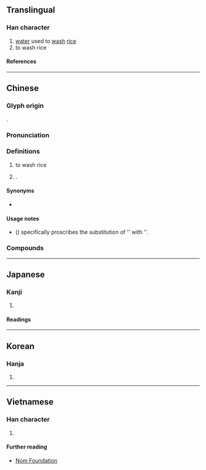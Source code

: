 {{character info}}
==Translingual==

===Han character===
{{Han char|rn=85|rad=水|as=08|sn=11|four=32121|canj=EDHL|ids=⿰氵析}}

# [[water]] used to [[wash]] [[rice]]
# to wash rice

====References====
{{Han ref|kx=0629.050|dkj=17617|dj=1031.010|hdz=31642.070|uh=6DC5}}

----

==Chinese==
{{zh-forms}}

===Glyph origin===
{{Han etym}}
{{Han compound|氵|析|c1=s|c2=p|t1=water|ls=psc}}.

===Pronunciation===
{{zh-pron
|m=xī
|c=sik1
|mn=sek
|mc=y
|oc=y
|cat=n,v
}}

===Definitions===
{{zh-hanzi}}

# {{lb|zh|formal}} to wash rice
# {{surname|zh}}.

====Synonyms====
* {{zh-l|淘米}}

====Usage notes====
* ''{{w|Xiandai Hanyu Guifan Cidian}}'' ({{lw|zh|pref=《|现代汉语规范词典|suf=》}}) specifically proscribes the substitution of '{{l|zh|浙}}' with '{{lang|zh|淅}}'.

===Compounds===
{{zh-der|接淅而行|洒淅|淅淅|淅淅瀝瀝|淅淅颯颯|淅瀝|淅留淅零|淅零淅留|淅零零|淅颯|瀝瀝淅淅|瀟瀟淅淅|淅河|淅川}}

----

==Japanese==

===Kanji===
{{ja-kanji|grade=|rs=水08}}

# {{rfdef|ja|sort=水08}}

====Readings====
{{ja-readings
|on=せき
|kun=よなぐ, かしよね
}}

----

==Korean==

===Hanja===
{{ko-hanja|석}}

# {{rfdef|ko|sort=水08}}

----

==Vietnamese==

===Han character===
{{vi-readings|rs=水08|reading=tích}}

# {{rfdef|vi|sort=水08}}

====Further reading====
* [http://nomfoundation.org/common/nom_details.php?codepoint=6dc5 Nom Foundation]